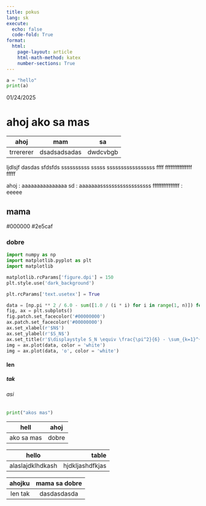 ```yaml
---
title: pokus
lang: sk
execute:
  echo: false
  code-fold: True
format:
  html:
    page-layout: article
    html-math-method: katex
    number-sections: True
---
```


```python
a = "hello"
print(a)
```

01/24/2025


# ahoj ako sa mas

| ahoj      | mam          | sa       |
|-----------|--------------|----------|
| trrererer | dsadsadsadas | dwdcvbgb |

ljdlsjf      dasdas            sfdsfds
ssssssssss   sssss             sssssssssssssssss
ffff         fffffffffffffff   fffff


ahoj            : aaaaaaaaaaaaaaa
sd              : aaaaaaassssssssssssssssss
fffffffffffffff : eeeee

## mama

#000000
#2e5caf



### dobre

```python
import numpy as np
import matplotlib.pyplot as plt
import matplotlib

matplotlib.rcParams['figure.dpi'] = 150
plt.style.use('dark_background')

plt.rcParams['text.usetex'] = True

data = [np.pi ** 2 / 6.0 - sum([1.0 / (i * i) for i in range(1, n)]) for n in range(1, 20)]
fig, ax = plt.subplots()
fig.patch.set_facecolor('#00000000')
ax.patch.set_facecolor('#00000000')
ax.set_xlabel(r'$N$')
ax.set_ylabel(r'$S_N$')
ax.set_title(r'$\displaystyle S_N \equiv \frac{\pi^2}{6} - \sum_{k=1}^{N} \frac{1}{k^2}$')
img = ax.plot(data, color = 'white')
img = ax.plot(data, 'o', color = 'white')
```



#### len





##### tak





###### asi





```python
print("akos mas")
```

| hell       | ahoj  |
|------------|-------|
| ako sa mas | dobre |


| hello            |           table |
|------------------|----------------:|
| alaslajdklhdkash | hjdkljashdfkjas |


|  ahojku | mama sa dobre |
|--------:|:-------------:|
| len tak |  dasdasdasda  |
